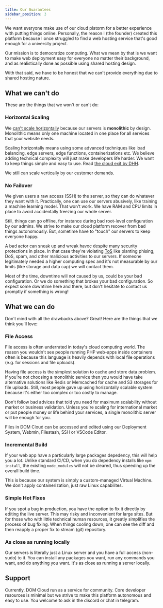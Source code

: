 ```yaml
---
title: Our Guarantees
sidebar_position: 3
---
```


We want everyone make use of our cloud platorm for a better experience with putting things online. Personally, the reason I (the founder) created this platform because I once struggled to find a web hosting service that's good enough for a university project.

Our mission is to democratize computing. What we mean by that is we want to make web deployment easy for everyone no matter their background, and as realistically done as possible using shared hosting design.

With that said, we have to be honest that we can't provide everything due to shared hosting nature.

## What we can't do

These are the things that we won't or can't do:

### Horizontal Scaling

We [can't scale horizontally](https://www.mongodb.com/basics/horizontal-vs-vertical-scaling#what-is-horizontal-scaling) because our servers is **monolithic** by design. Monolithic means only one machine located in one place for all services that your website needs.

Scaling horizontally means using some advanced techniques like load balancing, edge servers, edge functions, containerizations etc. We believe adding technical complexity will just make developers life harder. We want to keep things simple and easy to use. Read [the cloud exit by DHH](https://world.hey.com/dhh/the-big-cloud-exit-faq-20274010).

We still can scale vertically by our customer demands.

### No Failover

We given users a raw access (SSH) to the server, so they can do whatever they want with it. Practically, one can use our servers abusively, like training a machine learning model. That won't work. We have RAM and CPU limits in place to avoid accidentally freezing our whole server.

Still, things can go offline, for instance during bad root-level configuration by our admins. We strive to make our cloud platform recover from bad things autonomously. But, sometime have to "touch" our servers to keep everyone happy.

A bad actor can sneak up and wreak havoc despite many security protections in place. In that case they're violating [ToS](/service) like planting phising, DoS, spam, and other malicious activities to our servers. If someone legitimately needed a higher computing spec and it's not measurable by our limits (like storage and data cap) we will contact them.

Most of the time, downtime will not caused by us, could be your bad configuration. Or we do something that brokes your bad configuration. So expect some downtime here and there, but don't hesitate to contact us promptly if something is wrong!

## What we can do

Don't mind with all the drawbacks above? Great! Here are the things that we think you'll love:

### File Access

File access is often underrated in today's cloud computing world. The reason you wouldn't see people running PHP web-apps inside containers often is because this language is heavily depends with local file operations (e.g. for sessions and file uploads). 

Having file access is the simplest solution to cache and store data problem. If you're not choosing a monolithic service then you would have take alternative solutions like Redis or Memcached for cache and S3 storages for file uploads. Still, most people gave up using horizontally scalable system because it's either too complex or too costly to manage. 

Don't follow bad advices that told you need for maximum scalability without market or business validation. Unless you're scaling for international market or put people money or life behind your services, a single monolithic server will be enough for you.

Files in DOM Cloud can be accessed and edited using our Deployment System, Webmin, Filestash, SSH or VSCode Editor.

### Incremental Build

If your web app have a particularly large packages depedency, this will help you a lot. Unlike standard CI/CD, when you do depedency installs like `npm install`, the existing `node_modules` will not be cleared, thus speeding up the overall build time.

This is because our system is simply a custom-managed Virtual Machine. We don't apply containerization, just raw Linux capabilites.

### Simple Hot Fixes

If you spot a bug in production, you have the option to fix it directly by editing the live server. This may risky and inconvenient for large sites. But for those who with little technical human resources, it greatly simplifies the process of bug fixing. When things cooling down, one can see the diff and then reapply a proper fix to stream (git) repository.

### As close as running locally

Our servers is literally just a Linux server and you have a full access (non-sudo) to it. You can install any packages you want, run any commands you want, and do anything you want. It's as close as running a server locally.

## Support

Currently, DOM Cloud run as a service for community. Core developer resources is minimal but we strive to make this platform autonomous and easy to use. You welcome to ask in the discord or chat in telegram.

